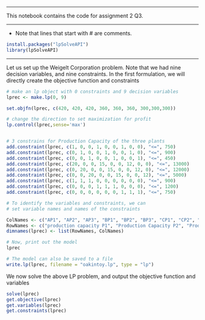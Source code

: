 
***
This notebook contains the code for assignment 2 Q3.

***
* Note that lines that start with # are comments. 

```{r,eval=FALSE}
install.packages("lpSolveAPI")
library(lpSolveAPI)

```
***
Let us set up the Weigelt Corporation problem. Note that we had nine decision variables, and nine constraints.
In the first formulation, we will directly create the objective function and constraints
```{r}
# make an lp object with 0 constraints and 9 decision variables
lprec <- make.lp(0, 9)

set.objfn(lprec, c(420, 420, 420, 360, 360, 360, 300,300,300))

# change the direction to set maximization for profit
lp.control(lprec,sense='max')


# 3 constrains for Production Capacity of the three plants
add.constraint(lprec, c(1, 0, 0, 1, 0, 0, 1, 0, 0), "<=", 750)
add.constraint(lprec, c(0, 1, 0, 0, 1, 0, 0, 1, 0), "<=", 900)
add.constraint(lprec, c(0, 0, 1, 0, 0, 1, 0, 0, 1), "<=", 450)
add.constraint(lprec, c(20, 0, 0, 15, 0, 0, 12, 0, 0), "<=", 13000)
add.constraint(lprec, c(0, 20, 0, 0, 15, 0, 0, 12, 0), "<=", 12000)
add.constraint(lprec, c(0, 0, 20, 0, 0, 15, 0, 0, 12), "<=", 5000)
add.constraint(lprec, c(1, 1, 1, 0, 0, 0, 0, 0, 0), "<=", 900)
add.constraint(lprec, c(0, 0, 0, 1, 1, 1, 0, 0, 0), "<=", 1200)
add.constraint(lprec, c(0, 0, 0, 0, 0, 0, 1, 1, 1), "<=", 750)

# To identify the variables and constraints, we can
# set variable names and names of the constraints

ColNames <- c("AP1", "AP2", "AP3", "BP1", "BP2", "BP3", "CP1", "CP2", "CP3")
RowNames <- c("production capacity P1", "Production Capacity P2", "Production Capacity P3", "in process storage P1", "in process storage P2", "in process storageP3", "A sales forecast", "B sales forecas", "C sales forecas")
dimnames(lprec) <- list(RowNames, ColNames)

# Now, print out the model
lprec

# The model can also be saved to a file
write.lp(lprec, filename = "oakintoy.lp", type = "lp")
```
We now solve the above LP problem, and output the objective function and variables
```{r}
solve(lprec)
get.objective(lprec)
get.variables(lprec)
get.constraints(lprec)

```
